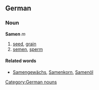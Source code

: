 ==German==
===Noun===
'''Samen''' ''m''
# [[seed]], [[grain]]
# [[semen]], [[sperm]]

====Related words====
* [[Samengewächs]], [[Samenkorn]], [[Samenöl]]

[[Category:German nouns]]